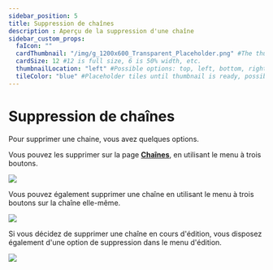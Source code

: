 ```yaml
---
sidebar_position: 5
title: Suppression de chaînes
description : Aperçu de la suppression d'une chaîne
sidebar_custom_props:
  faIcon: ""
  cardThumbnail: "/img/g_1200x600_Transparent_Placeholder.png" #The thumbnail on the category card.
  cardSize: 12 #12 is full size, 6 is 50% width, etc.
  thumbnailLocation: "left" #Possible options: top, left, bottom, right, none
  tileColor: "blue" #Placeholder tiles until thumbnail is ready, possible options: blue, cream, darkpurple, lightpurple, mauve, orange, pink, none
---
```


# Suppression de chaînes

Pour supprimer une chaine, vous avez quelques options.

Vous pouvez les supprimer sur la page **[<OdyseeIcon type="atsign"/> Chaînes](https://odysee.com/$/channels)**, en utilisant le menu à trois boutons.

<Image src="/img/fr/Suppressiondechaînes01.png" />

Vous pouvez également supprimer une chaîne en utilisant le menu à trois boutons sur la chaîne elle-même. 

<Image src="/img/fr/Suppressiondechaînes02.png" />

Si vous décidez de supprimer une chaîne en cours d'édition, vous disposez également d'une option de suppression dans le menu d'édition.

<Image src="/img/fr/Suppressiondechaînes03A.png" />

